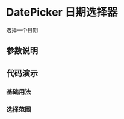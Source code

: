 
# DatePicker 日期选择器

<Subtitle>选择一个日期</Subtitle>

## 参数说明

<ArgsTable of={DatePicker} />

## 代码演示

### 基础用法

<Canvas>
  <Story id="legacy-datepicker--default" />
</Canvas>

### 选择范围

<!-- 这里无法添加 Canvas 包裹，否则会出现无限调用 DatePicker 组件函数进行渲染，导致堆栈溢出，原因未知 -->

<!-- <Canvas>
  <Story id="legacy-datepicker--date-range-pickers" />
</Canvas>  -->

<Story id="legacy-datepicker--date-range-pickers" />
